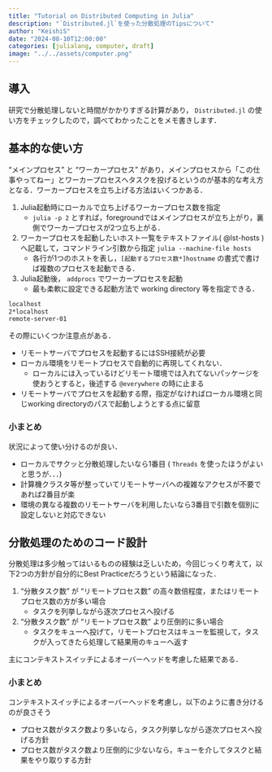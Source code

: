 ```yaml
---
title: "Tutorial on Distributed Computing in Julia"
description: "`Distributed.jl`を使った分散処理のTipsについて"
author: "KeishiS"
date: "2024-08-10T12:00:00"
categories: [julialang, computer, draft]
image: "../../assets/computer.png"
---
```


## 導入

研究で分散処理しないと時間がかかりすぎる計算があり， `Distributed.jl` の使い方をチェックしたので，調べてわかったことをメモ書きします．

## 基本的な使い方

"メインプロセス" と "ワーカープロセス" があり，メインプロセスから「この仕事やってねー」とワーカープロセスへタスクを投げるというのが基本的な考え方となる．ワーカープロセスを立ち上げる方法はいくつかある．

1. Julia起動時にローカルで立ち上げるワーカープロセス数を指定
    * `julia -p 2` とすれば，foregroundではメインプロセスが立ち上がり，裏側でワーカープロセスが2つ立ち上がる．
1. ワーカープロセスを起動したいホスト一覧をテキストファイル( @lst-hosts )へ記載して，コマンドライン引数から指定 `julia --machine-file hosts`
    * 各行が1つのホストを表し，`[起動するプロセス数*]hostname` の書式で書けば複数のプロセスを起動できる．
1. Julia起動後， `addprocs` でワーカープロセスを起動
    * 最も柔軟に設定できる起動方法で working directory 等を指定できる．

```zsh{filename="hosts" #lst-hosts lst-cap="hosts"}
localhost
2*localhost
remote-server-01
```

その際にいくつか注意点がある．

* リモートサーバでプロセスを起動するにはSSH接続が必要
* ローカル環境をリモートプロセスで自動的に再現してくれない．
    * ローカルには入っているけどリモート環境では入れてないパッケージを使おうとすると，後述する `@everywhere` の時に止まる
* リモートサーバでプロセスを起動する際，指定がなければローカル環境と同じworking directoryのパスで起動しようとする点に留意

:::{.callout-note}
### 小まとめ

状況によって使い分けるのが良い．

* ローカルでサクッと分散処理したいなら1番目 ( `Threads` を使ったほうがよいと思うが．．．)
* 計算機クラスタ等が整っていてリモートサーバへの複雑なアクセスが不要であれば2番目が楽
* 環境の異なる複数のリモートサーバを利用したいなら3番目で引数を個別に設定しないと対応できない
:::

## 分散処理のためのコード設計

分散処理は多少触ってはいるものの経験は乏しいため，今回じっくり考えて，以下2つの方針が自分的にBest Practiceだろうという結論になった．

1. "分散タスク数" が "リモートプロセス数" の高々数倍程度，またはリモートプロセス数の方が多い場合
    * タスクを列挙しながら逐次プロセスへ投げる
2. "分散タスク数" が "リモートプロセス数" より圧倒的に多い場合
    * タスクをキューへ投げて，リモートプロセスはキューを監視して，タスクが入ってきたら処理して結果用のキューへ返す

主にコンテキストスイッチによるオーバーヘッドを考慮した結果である．

:::{.callout-note}
### 小まとめ

コンテキストスイッチによるオーバーヘッドを考慮し，以下のように書き分けるのが良さそう

* プロセス数がタスク数より多いなら，タスク列挙しながら逐次プロセスへ投げる方針
* プロセス数がタスク数より圧倒的に少ないなら，キューを介してタスクと結果をやり取りする方針
:::
